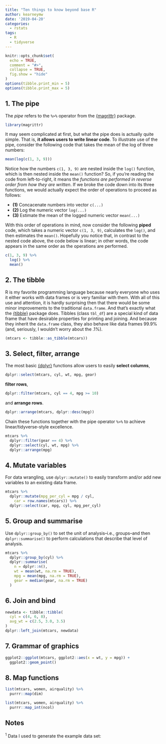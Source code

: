 ```yaml
---
title: "Ten things to know beyond base R"
author: kearneymw
date: '2019-04-20'
categories:
  - rstats
tags:
  - R
  - tidyverse
---
```


```r
knitr::opts_chunk$set(
  echo = TRUE, 
  comment = "#>", 
  collapse = TRUE,
  fig.show = "hide"
)
options(tibble.print_min = 5)
options(tibble.print_max = 5)
```

## 1. The pipe

The _pipe_ refers to the `%>%` operator from the [{magrittr}](https://tidyverse.org/magrittr) package.

```r
library(magrittr)
```

It may seem complicated at first, but what the pipe does is actually quite simple. That is, **it allows users to write linear code**. To illustrate use of the pipe, consider the following code that takes the mean of the log of three numbers:

```r
mean(log(c(1, 3, 9)))
```

Notice how the numbers `c(1, 3, 9)` are nested inside the `log()` function, which is then nested inside the `mean()` function? So, if you're reading the code from left-to-right, it means the _functions are performed in reverse order from how they are written_. If we broke the code down into its three functions, we would actually expect the order of operations to proceed as follows:

+ **(1)** Concacenate numbers into vector `c(...)`
+ **(2)** Log the numeric vector `log(...)`
+ **(3)** Estimate the mean of the logged numeric vector `mean(...)`

With this order of operations in mind, now consider the following **piped** code, which takes a numeric vector `c(1, 3, 9)`, calculates the `log()`, and then estimates the `mean()`. Hopefully you notice that, in contrast to the nested code above, the code below is linear; in other words, the code appears in the same order as the operations are performed.

```r
c(1, 3, 9) %>%
  log() %>%
  mean()
```

## 2. The tibble

R is my favorite programming language because nearly everyone who uses it either works with data frames or is very familiar with them. With all of this use and attention, it is hardly surprising then that there would be some minor improvements to the traditional `data.frame`. And that's exactly what the [{tibble}](https://tidyverse.org/tibble) package does. Tibbles (class `tbl_df`) are a special kind of data frame that have desirable properties for printing and joining. And because they inherit the `data.frame` class, they also behave like data frames 99.9% (and, seriously, I wouldn't worry about the .1%).

```r
(mtcars <- tibble::as_tibble(mtcars))
```


## 3. Select, filter, arrange

The most basic [{dplyr}](https://tidyverse.org/dplyr) functions allow users to easily **select columns**,

```r
dplyr::select(mtcars, cyl, wt, mpg, gear)
```

**filter rows**,

```r
dplyr::filter(mtcars, cyl == 4, mpg >= 10)
```

and **arrange rows**.

```r
dplyr::arrange(mtcars, dplyr::desc(mpg))
```

Chain these functions together with the pipe operator `%>%` to achieve linear/tidyverse-style excellence.

```r
mtcars %>%
  dplyr::filter(gear == 4) %>%
  dplyr::select(cyl, wt, mpg) %>%
  dplyr::arrange(mpg)
```

## 4. Mutate variables

For data wrangling, use `dplyr::mutate()` to easily transform and/or add new variables to an existing data frame.

```r
mtcars %>%
  dplyr::mutate(mpg_per_cyl = mpg / cyl,
    car = row.names(mtcars)) %>%
  dplyr::select(car, mpg, cyl, mpg_per_cyl)
```


## 5. Group and summarise

Use `dplyr::group_by()` to set the unit of analysis–i.e., groups–and then `dplyr::summarise()` to perform calculations that describe that level of analysis.

```r
mtcars %>%
  dplyr::group_by(cyl) %>%
  dplyr::summarise(
    n = dplyr::n(),
    wt = mean(wt, na.rm = TRUE),
    mpg = mean(mpg, na.rm = TRUE),
    gear = median(gear, na.rm = TRUE)
  )
```

## 6. Join and bind

```r
newdata <- tibble::tibble(
  cyl = c(4, 6, 8),
  avg_wt = c(2.5, 3.0, 3.5)
)
dplyr::left_join(mtcars, newdata)
```


## 7. Grammar of graphics

```r
ggplot2::ggplot(mtcars, ggplot2::aes(x = wt, y = mpg)) +
  ggplot2::geom_point()
```

## 8. Map functions

```r
list(mtcars, women, airquality) %>%
  purrr::map(dim)

list(mtcars, women, airquality) %>%
  purrr::map_int(ncol)
```


<!-- <p style="align:center"> <img src="/img/network-benchmark.png"> </p> -->


## Notes

<sup>1</sup> Data I used to generate the example data set:
